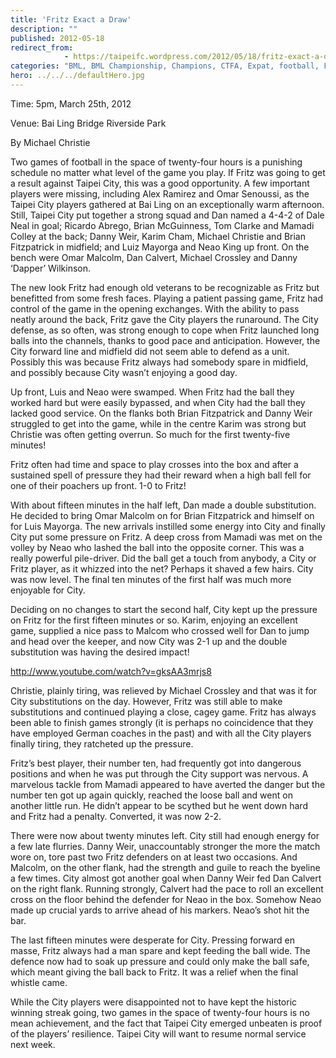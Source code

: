 ```yaml
---
title: 'Fritz Exact a Draw'
description: ""
published: 2012-05-18
redirect_from: 
            - https://taipeifc.wordpress.com/2012/05/18/fritz-exact-a-draw/
categories: "BML, BML Championship, Champions, CTFA, Expat, football, Fritz, soccer, Taipei, Taipei City FC, taipei football, Taiwan, taiwan football, taiwan soccer, vs. Fritz F.C."
hero: ../../../defaultHero.jpg
---
```

Time: 5pm, March 25th, 2012

Venue: Bai Ling Bridge Riverside Park

By Michael Christie

Two games of football in the space of twenty-four hours is a punishing schedule no matter what level of the game you play. If Fritz was going to get a result against Taipei City, this was a good opportunity. A few important players were missing, including Alex Ramirez and Omar Senoussi, as the Taipei City players gathered at Bai Ling on an exceptionally warm afternoon. Still, Taipei City put together a strong squad and Dan named a 4-4-2 of Dale Neal in goal; Ricardo Abrego, Brian McGuinness, Tom Clarke and Mamadi Colley at the back; Danny Weir, Karim Cham, Michael Christie and Brian Fitzpatrick in midfield; and Luiz Mayorga and Neao King up front. On the bench were Omar Malcolm, Dan Calvert, Michael Crossley and Danny ‘Dapper’ Wilkinson.

The new look Fritz had enough old veterans to be recognizable as Fritz but benefitted from some fresh faces. Playing a patient passing game, Fritz had control of the game in the opening exchanges. With the ability to pass neatly around the back, Fritz gave the City players the runaround. The City defense, as so often, was strong enough to cope when Fritz launched long balls into the channels, thanks to good pace and anticipation. However, the City forward line and midfield did not seem able to defend as a unit. Possibly this was because Fritz always had somebody spare in midfield, and possibly because City wasn’t enjoying a good day.

Up front, Luis and Neao were swamped. When Fritz had the ball they worked hard but were easily bypassed, and when City had the ball they lacked good service. On the flanks both Brian Fitzpatrick and Danny Weir struggled to get into the game, while in the centre Karim was strong but Christie was often getting overrun. So much for the first twenty-five minutes!

Fritz often had time and space to play crosses into the box and after a sustained spell of pressure they had their reward when a high ball fell for one of their poachers up front. 1-0 to Fritz!

With about fifteen minutes in the half left, Dan made a double substitution. He decided to bring Omar Malcolm on for Brian Fitzpatrick and himself on for Luis Mayorga. The new arrivals instilled some energy into City and finally City put some pressure on Fritz. A deep cross from Mamadi was met on the volley by Neao who lashed the ball into the opposite corner. This was a really powerful pile-driver. Did the ball get a touch from anybody, a City or Fritz player, as it whizzed into the net? Perhaps it shaved a few hairs. City was now level. The final ten minutes of the first half was much more enjoyable for City.

Deciding on no changes to start the second half, City kept up the pressure on Fritz for the first fifteen minutes or so. Karim, enjoying an excellent game, supplied a nice pass to Malcom who crossed well for Dan to jump and head over the keeper, and now City was 2-1 up and the double substitution was having the desired impact!

http://www.youtube.com/watch?v=gksAA3mrjs8

Christie, plainly tiring, was relieved by Michael Crossley and that was it for City substitutions on the day. However, Fritz was still able to make substitutions and continued playing a close, cagey game. Fritz has always been able to finish games strongly (it is perhaps no coincidence that they have employed German coaches in the past) and with all the City players finally tiring, they ratcheted up the pressure.

Fritz’s best player, their number ten, had frequently got into dangerous positions and when he was put through the City support was nervous. A marvelous tackle from Mamadi appeared to have averted the danger but the number ten got up again quickly, reached the loose ball and went on another little run. He didn’t appear to be scythed but he went down hard and Fritz had a penalty. Converted, it was now 2-2.

There were now about twenty minutes left. City still had enough energy for a few late flurries. Danny Weir, unaccountably stronger the more the match wore on, tore past two Fritz defenders on at least two occasions. And Malcolm, on the other flank, had the strength and guile to reach the byeline a few times. City almost got another goal when Danny Weir fed Dan Calvert on the right flank. Running strongly, Calvert had the pace to roll an excellent cross on the floor behind the defender for Neao in the box. Somehow Neao made up crucial yards to arrive ahead of his markers. Neao’s shot hit the bar.

The last fifteen minutes were desperate for City. Pressing forward en masse, Fritz always had a man spare and kept feeding the ball wide. The defence now had to soak up pressure and could only make the ball safe, which meant giving the ball back to Fritz. It was a relief when the final whistle came.

While the City players were disappointed not to have kept the historic winning streak going, two games in the space of twenty-four hours is no mean achievement, and the fact that Taipei City emerged unbeaten is proof of the players’ resilience. Taipei City will want to resume normal service next week.
